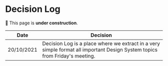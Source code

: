 

# Decision Log

🚧 This page is **under construction**.

| Date       | Decision                                                                                                                   |
| ---------- | -------------------------------------------------------------------------------------------------------------------------- |
| 20/10/2021 | Decision Log is a place where we extract in a very simple format all important Design System topics from Friday's meeting. |
